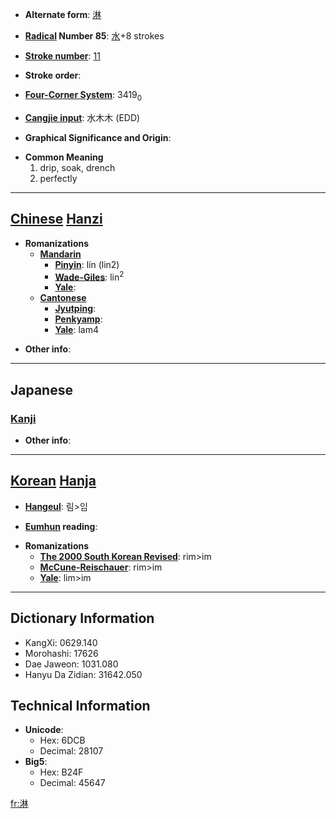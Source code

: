 * '''Alternate form''': [[淋]]

* '''[[Wiktionary:Chinese radical index| Radical]] Number 85''': [[Wiktionary:Chinese radical index 水|水]]+8 strokes

* '''[[Wiktionary:Chinese total strokes index|Stroke number]]''': [[Wiktionary:Chinese total strokes index 11|11]]

* '''Stroke order''': 

* '''[[Wiktionary:Chinese four corner index|Four-Corner System]]''': 3419<sub>0</sub>

* '''[[Wiktionary:Chinese Cangjie index|Cangjie input]]''': 水木木 (EDD)

* '''Graphical Significance and Origin''': 

* '''Common Meaning'''
*#drip, soak, drench
*# perfectly


----

== [[Chinese]] [[Hanzi]] ==

* '''Romanizations'''
** '''[[Mandarin]]'''
*** '''[[Pinyin]]''': lín (lin2)
*** '''[[Wade-Giles]]''': lin<sup>2</sup>
*** '''[[Yale]]''': 
** '''[[Cantonese]]'''
*** '''[[Jyutping]]''':
*** '''[[Penkyamp]]''': 
*** '''[[Yale]]''': lam4

* '''Other info''': 

----

==Japanese==
===[[Kanji]]===
{{kanji|on readings=[[りん]] (rin)
|kun readings=[[さびしい]] (sabishii)
}}

* '''Other info''':  

----

== [[Korean]] [[Hanja]] ==

* '''[[Hangeul]]''': 림>임

* '''[[Eumhun]] reading''': 

* '''Romanizations'''
** '''[[The 2000 South Korean Revised Romanization|The 2000 South Korean Revised]]''': rim>im
** '''[[McCune-Reischauer]]''': rim>im
** '''[[Yale]]''': lim>im

----

== Dictionary Information ==

* KangXi: 0629.140
* Morohashi: 17626
* Dae Jaweon: 1031.080
* Hanyu Da Zidian: 31642.050

== Technical Information ==

* '''Unicode''':
** Hex: 6DCB
** Decimal: 28107
* '''Big5''':
** Hex: B24F
** Decimal: 45647

[[fr:淋]]